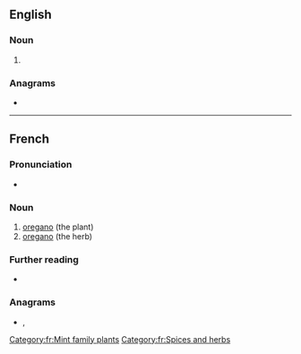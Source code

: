 ==English==

===Noun===
{{en-noun|-}}

# {{alt form|oregano|lang=en||wild marjoram, ''Origanum vulgare''}}

===Anagrams===
* {{anagrams|en|Girona|agrion|ignaro|oaring|onagri}}

----

==French==

===Pronunciation===
* {{fr-IPA}}

===Noun===
{{fr-noun|m}}

# [[oregano]] (the plant)
# [[oregano]] (the herb)

===Further reading===
* {{R:TLFi}}

===Anagrams===
* {{l|fr|ignora}}, {{l|fr|rognai}}

[[Category:fr:Mint family plants]]
[[Category:fr:Spices and herbs]]